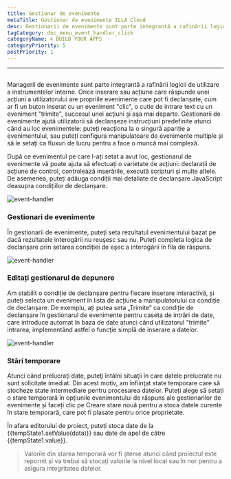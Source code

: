 ```yaml
---
title: Gestionar de evenimente
metaTitle: Gestionar de evenimente ILLA Cloud
desc: Gestionarii de evenimente sunt parte integrantă a rafinării logicii utilizării uneltelor interne
tagCategory: doc_menu_event_handler_click
categoryName: 🌀 BUILD YOUR APPS
categoryPriority: 5
postPriority: 1
---
```


* * *

## <Heading hidden>Gestionar de evenimente</Heading>

Managerii de evenimente sunt parte integrantă a rafinării logicii de utilizare a instrumentelor interne. Orice inserare sau acțiune care răspunde unei acțiuni a utilizatorului are propriile evenimente care pot fi declanșate, cum ar fi un buton inserat cu un eveniment "clic", o cutie de intrare text cu un eveniment "trimite", succesul unei acţiuni şi aşa mai departe. Gestionarii de evenimente ajută utilizatorii să declanșeze instrucțiuni predefinite atunci când au loc evenimentele: puteți reacționa la o singură apariție a evenimentului, sau puteți configura manipulatoare de evenimente multiple și să le setați ca fluxuri de lucru pentru a face o muncă mai complexă.

După ce evenimentul pe care l-ați setat a avut loc, gestionarul de evenimente vă poate ajuta să efectuați o varietate de acțiuni: declarații de acțiune de control, controlează inserările, execută scripturi și multe altele. De asemenea, puteți adăuga condiții mai detaliate de declanșare JavaScript deasupra condițiilor de declanșare.

<img alt="event-handler" src='https://cdn.illacloud.com/official-website/img/official-site/event-handler-01.png' />

### Gestionari de evenimente

În gestionarii de evenimente, puteţi seta rezultatul evenimentului bazat pe dacă rezultatele interogării nu reuşesc sau nu. Puteți completa logica de declanșare prin setarea condiției de eșec a interogării în fila de răspuns.

<img alt="event-handler" src='https://cdn.illacloud.com/official-website/img/official-site/event-handler-02.png' />

### Editați gestionarul de depunere

Am stabilit o condiție de declanșare pentru fiecare inserare interactivă, și puteți selecta un eveniment în lista de acțiune a manipulatorului ca condiție de declanșare. De exemplu, ați putea seta „Trimite” ca condiție de declanșare în gestionarul de evenimente pentru caseta de intrări de date, care introduce automat în baza de date atunci când utilizatorul "trimite" intrarea, implementând astfel o funcţie simplă de inserare a datelor.

<img alt="event-handler" src='https://cdn.illacloud.com/official-website/img/official-site/event-handler-03.png' />

### Stări temporare

Atunci când prelucraţi date, puteţi întâlni situaţii în care datele prelucrate nu sunt solicitate imediat. Din acest motiv, am înfiinţat state temporare care să stocheze state intermediare pentru procesarea datelor. Puteți alege să setați o stare temporară în opțiunile evenimentului de răspuns ale gestionarilor de evenimente și faceți clic pe Creare stare nouă pentru a stoca datele curente în stare temporară, care pot fi plasate pentru orice proprietate.

În afara editorului de proiect, puteți stoca date de la {{tempState1.setValue(data)}} sau date de apel de către {{tempState1.value}}.

> Valorile din starea temporară vor fi șterse atunci când proiectul este repornit și va trebui să stocați valorile la nivel local sau în nor pentru a asigura integritatea datelor.
